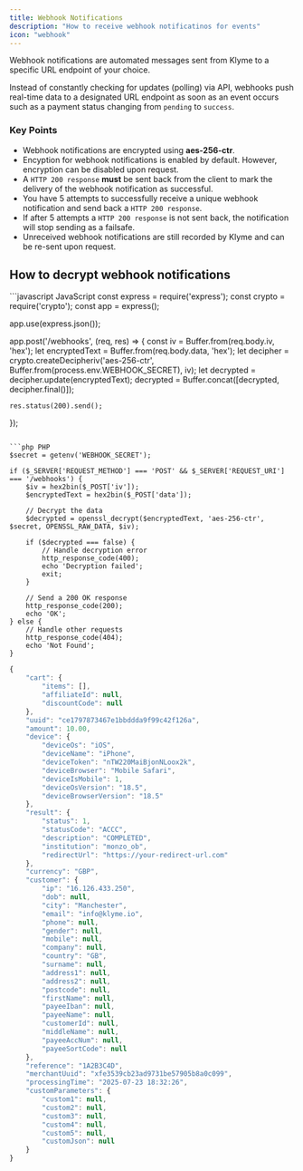 ```yaml
---
title: Webhook Notifications
description: "How to receive webhook notificatinos for events"
icon: "webhook"
---
```


Webhook notifications are automated messages sent from Klyme to a specific URL endpoint of your choice.

Instead of constantly checking for updates (polling) via API, webhooks push real-time data to a designated URL endpoint as soon as an event occurs such as a
payment status changing from `pending` to `success`.

### Key Points

- Webhook notifications are encrypted using **aes-256-ctr**.
- Encyption for webhook notifications is enabled by default. However, encryption can be disabled upon request.
- A `HTTP 200 response` **must** be sent back from the client to mark the delivery of the webhook notification as successful.
- You have 5 attempts to successfully receive a unique webhook notification and send back a `HTTP 200 response`.
- If after 5 attempts a `HTTP 200 response` is not sent back, the notification will stop sending as a failsafe.
- Unreceived webhook notifications are still recorded by Klyme and can be re-sent upon request.

## How to decrypt webhook notifications

<CodeGroup>
```javascript JavaScript
const express = require('express');
const crypto = require('crypto');
const app = express();

app.use(express.json());

app.post('/webhooks', (req, res) => {
    const iv = Buffer.from(req.body.iv, 'hex');
    let encryptedText = Buffer.from(req.body.data, 'hex');
    let decipher = crypto.createDecipheriv('aes-256-ctr', Buffer.from(process.env.WEBHOOK_SECRET), iv);
    let decrypted = decipher.update(encryptedText);
    decrypted = Buffer.concat([decrypted, decipher.final()]);

    res.status(200).send();
});
```

```php PHP
$secret = getenv('WEBHOOK_SECRET');

if ($_SERVER['REQUEST_METHOD'] === 'POST' && $_SERVER['REQUEST_URI'] === '/webhooks') {
    $iv = hex2bin($_POST['iv']);
    $encryptedText = hex2bin($_POST['data']);

    // Decrypt the data
    $decrypted = openssl_decrypt($encryptedText, 'aes-256-ctr', $secret, OPENSSL_RAW_DATA, $iv);

    if ($decrypted === false) {
        // Handle decryption error
        http_response_code(400);
        echo 'Decryption failed';
        exit;
    }

    // Send a 200 OK response
    http_response_code(200);
    echo 'OK';
} else {
    // Handle other requests
    http_response_code(404);
    echo 'Not Found';
}
```

```javascript Payload
{
    "cart": {
        "items": [],
        "affiliateId": null,
        "discountCode": null
    },
    "uuid": "ce1797873467e1bbddda9f99c42f126a",
    "amount": 10.00,
    "device": {
        "deviceOs": "iOS",
        "deviceName": "iPhone",
        "deviceToken": "nTW220MaiBjonNLoox2k",
        "deviceBrowser": "Mobile Safari",
        "deviceIsMobile": 1,
        "deviceOsVersion": "18.5",
        "deviceBrowserVersion": "18.5"
    },
    "result": {
        "status": 1,
        "statusCode": "ACCC",
        "description": "COMPLETED",
        "institution": "monzo_ob",
        "redirectUrl": "https://your-redirect-url.com"
    },
    "currency": "GBP",
    "customer": {
        "ip": "16.126.433.250",
        "dob": null,
        "city": "Manchester",
        "email": "info@klyme.io",
        "phone": null,
        "gender": null,
        "mobile": null,
        "company": null,
        "country": "GB",
        "surname": null,
        "address1": null,
        "address2": null,
        "postcode": null,
        "firstName": null,
        "payeeIban": null,
        "payeeName": null,
        "customerId": null,
        "middleName": null,
        "payeeAccNum": null,
        "payeeSortCode": null
    },
    "reference": "1A2B3C4D",
    "merchantUuid": "xfe3539cb23ad9731be57905b8a0c099",
    "processingTime": "2025-07-23 18:32:26",
    "customParameters": {
        "custom1": null,
        "custom2": null,
        "custom3": null,
        "custom4": null,
        "custom5": null,
        "customJson": null
    }
}
```
</CodeGroup>